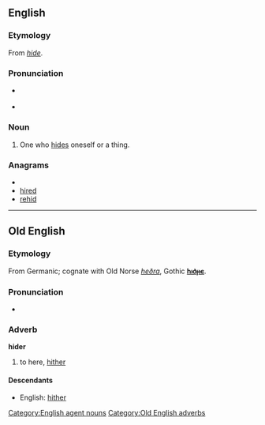 ==English==

===Etymology===
From ''[[hide]]''.

===Pronunciation===
* {{a|RP}} {{IPA|/ˈhaɪdə/}}
* {{a|US}} {{IPA|/ˈhɑɪɾɚ/}}

===Noun===
{{en-noun}}

# One who [[hide]]s oneself or a thing.

===Anagrams===
* {{alphagram|dehir}}
* [[hired#English|hired]]
* [[rehid#English|rehid]]

[[Category:English agent nouns]]

----

==Old English==

===Etymology===
From Germanic; cognate with Old Norse ''[[heðra]]'', Gothic '''[[𐌷𐌹𐌳𐍂𐌴]]'''.

===Pronunciation===
* {{IPA|/ˈhider/|lang=ang}}

===Adverb===
'''hider'''

# to here, [[hither]]

====Descendants====
* English: [[hither]]

[[Category:Old English adverbs]]